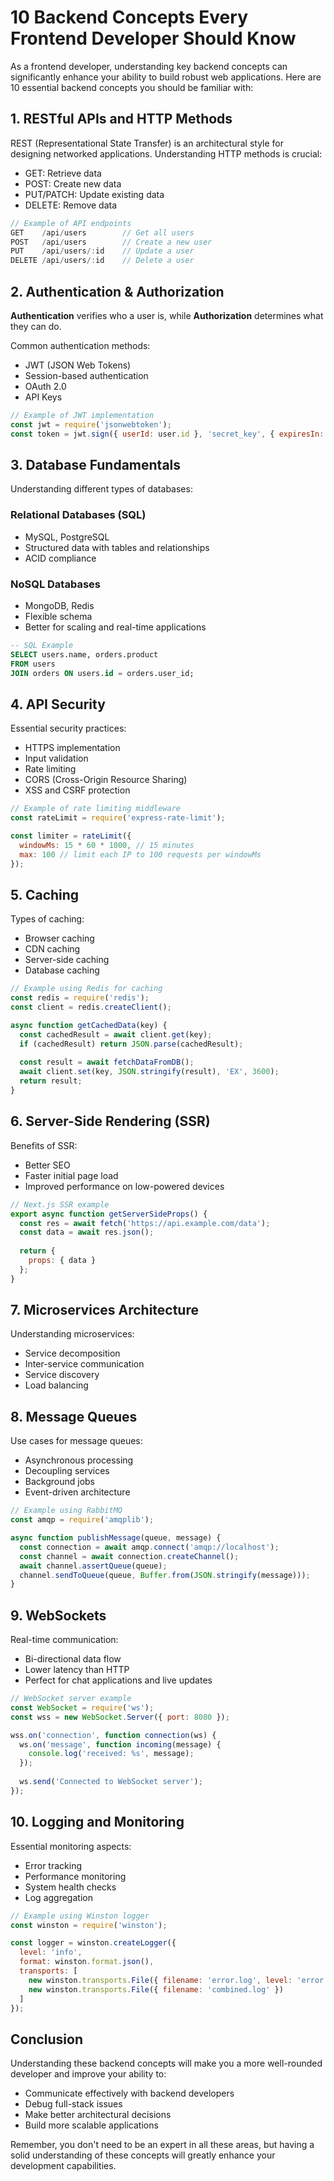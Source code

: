 # 10 Backend Concepts Every Frontend Developer Should Know

As a frontend developer, understanding key backend concepts can significantly enhance your ability to build robust web applications. Here are 10 essential backend concepts you should be familiar with:

## 1. RESTful APIs and HTTP Methods

REST (Representational State Transfer) is an architectural style for designing networked applications. Understanding HTTP methods is crucial:

- GET: Retrieve data
- POST: Create new data
- PUT/PATCH: Update existing data
- DELETE: Remove data

```javascript
// Example of API endpoints
GET    /api/users        // Get all users
POST   /api/users        // Create a new user
PUT    /api/users/:id    // Update a user
DELETE /api/users/:id    // Delete a user
```

## 2. Authentication & Authorization

**Authentication** verifies who a user is, while **Authorization** determines what they can do.

Common authentication methods:
- JWT (JSON Web Tokens)
- Session-based authentication
- OAuth 2.0
- API Keys

```javascript
// Example of JWT implementation
const jwt = require('jsonwebtoken');
const token = jwt.sign({ userId: user.id }, 'secret_key', { expiresIn: '24h' });
```

## 3. Database Fundamentals

Understanding different types of databases:

### Relational Databases (SQL)
- MySQL, PostgreSQL
- Structured data with tables and relationships
- ACID compliance

### NoSQL Databases
- MongoDB, Redis
- Flexible schema
- Better for scaling and real-time applications

```sql
-- SQL Example
SELECT users.name, orders.product
FROM users
JOIN orders ON users.id = orders.user_id;
```

## 4. API Security

Essential security practices:
- HTTPS implementation
- Input validation
- Rate limiting
- CORS (Cross-Origin Resource Sharing)
- XSS and CSRF protection

```javascript
// Example of rate limiting middleware
const rateLimit = require('express-rate-limit');

const limiter = rateLimit({
  windowMs: 15 * 60 * 1000, // 15 minutes
  max: 100 // limit each IP to 100 requests per windowMs
});
```

## 5. Caching

Types of caching:
- Browser caching
- CDN caching
- Server-side caching
- Database caching

```javascript
// Example using Redis for caching
const redis = require('redis');
const client = redis.createClient();

async function getCachedData(key) {
  const cachedResult = await client.get(key);
  if (cachedResult) return JSON.parse(cachedResult);
  
  const result = await fetchDataFromDB();
  await client.set(key, JSON.stringify(result), 'EX', 3600);
  return result;
}
```

## 6. Server-Side Rendering (SSR)

Benefits of SSR:
- Better SEO
- Faster initial page load
- Improved performance on low-powered devices

```javascript
// Next.js SSR example
export async function getServerSideProps() {
  const res = await fetch('https://api.example.com/data');
  const data = await res.json();
  
  return {
    props: { data }
  };
}
```

## 7. Microservices Architecture

Understanding microservices:
- Service decomposition
- Inter-service communication
- Service discovery
- Load balancing

## 8. Message Queues

Use cases for message queues:
- Asynchronous processing
- Decoupling services
- Background jobs
- Event-driven architecture

```javascript
// Example using RabbitMQ
const amqp = require('amqplib');

async function publishMessage(queue, message) {
  const connection = await amqp.connect('amqp://localhost');
  const channel = await connection.createChannel();
  await channel.assertQueue(queue);
  channel.sendToQueue(queue, Buffer.from(JSON.stringify(message)));
}
```

## 9. WebSockets

Real-time communication:
- Bi-directional data flow
- Lower latency than HTTP
- Perfect for chat applications and live updates

```javascript
// WebSocket server example
const WebSocket = require('ws');
const wss = new WebSocket.Server({ port: 8080 });

wss.on('connection', function connection(ws) {
  ws.on('message', function incoming(message) {
    console.log('received: %s', message);
  });
  
  ws.send('Connected to WebSocket server');
});
```

## 10. Logging and Monitoring

Essential monitoring aspects:
- Error tracking
- Performance monitoring
- System health checks
- Log aggregation

```javascript
// Example using Winston logger
const winston = require('winston');

const logger = winston.createLogger({
  level: 'info',
  format: winston.format.json(),
  transports: [
    new winston.transports.File({ filename: 'error.log', level: 'error' }),
    new winston.transports.File({ filename: 'combined.log' })
  ]
});
```

## Conclusion

Understanding these backend concepts will make you a more well-rounded developer and improve your ability to:
- Communicate effectively with backend developers
- Debug full-stack issues
- Make better architectural decisions
- Build more scalable applications

Remember, you don't need to be an expert in all these areas, but having a solid understanding of these concepts will greatly enhance your development capabilities.
